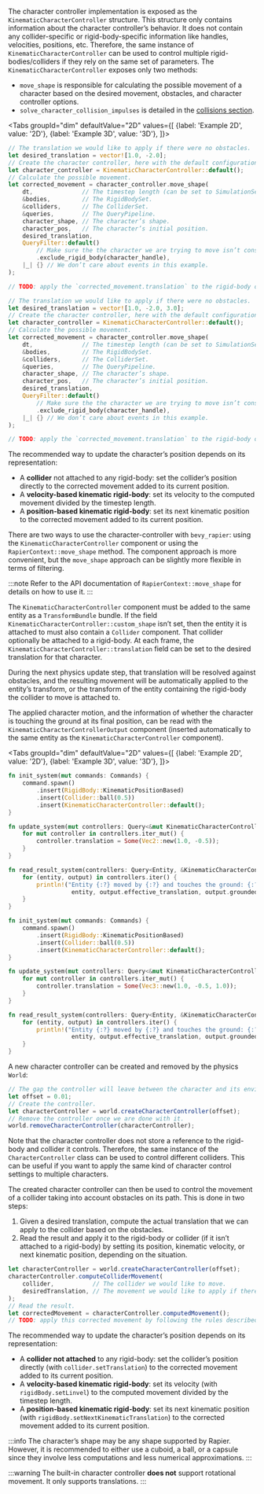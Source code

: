 

<rapier>

The character controller implementation is exposed as the `KinematicCharacterController` structure. This structure only
contains information about the character controller’s behavior. It does not contain any collider-specific or
rigid-body-specific information like handles, velocities, positions, etc. Therefore, the same instance of `KinematicCharacterController`
can be used to control multiple rigid-bodies/colliders if they rely on the same set of parameters.
The `KinematicCharacterController` exposes only two methods:
- `move_shape` is responsible for calculating the possible movement of a character based on
  the desired movement, obstacles, and character controller options.
- `solve_character_collision_impulses` is detailed in the [collisions section](#collisions).


<Tabs
groupId="dim"
defaultValue="2D"
values={[
{label: 'Example 2D', value: '2D'},
{label: 'Example 3D', value: '3D'},
]}>
<TabItem value="2D">

```rust
// The translation we would like to apply if there were no obstacles.
let desired_translation = vector![1.0, -2.0];
// Create the character controller, here with the default configuration.
let character_controller = KinematicCharacterController::default();
// Calculate the possible movement.
let corrected_movement = character_controller.move_shape(
    dt,              // The timestep length (can be set to SimulationSettings::dt).
    &bodies,         // The RigidBodySet.
    &colliders,      // The ColliderSet.
    &queries,        // The QueryPipeline.
    character_shape, // The character’s shape.
    character_pos,   // The character’s initial position.
    desired_translation,
    QueryFilter::default()
        // Make sure the the character we are trying to move isn’t considered an obstacle.
        .exclude_rigid_body(character_handle),
    |_| {} // We don’t care about events in this example.
);

// TODO: apply the `corrected_movement.translation` to the rigid-body or collider based on the rules described bellow.
```

  </TabItem>
  <TabItem value="3D">

```rust
// The translation we would like to apply if there were no obstacles.
let desired_translation = vector![1.0, -2.0, 3.0];
// Create the character controller, here with the default configuration.
let character_controller = KinematicCharacterController::default();
// Calculate the possible movement.
let corrected_movement = character_controller.move_shape(
    dt,              // The timestep length (can be set to SimulationSettings::dt).
    &bodies,         // The RigidBodySet.
    &colliders,      // The ColliderSet.
    &queries,        // The QueryPipeline.
    character_shape, // The character’s shape.
    character_pos,   // The character’s initial position.
    desired_translation,
    QueryFilter::default()
        // Make sure the the character we are trying to move isn’t considered an obstacle.
        .exclude_rigid_body(character_handle),
    |_| {} // We don’t care about events in this example.
);

// TODO: apply the `corrected_movement.translation` to the rigid-body or collider based on the rules described bellow.
```

  </TabItem>
</Tabs>

The recommended way to update the character’s position depends on its representation:
- A **collider** not attached to any rigid-body: set the collider’s position directly to the corrected movement added to its current position.
- A **velocity-based kinematic rigid-body**: set its velocity to the computed movement divided by the timestep length.
- A **position-based kinematic rigid-body**: set its next kinematic position to the corrected movement added to its current position.

</rapier>

<bevy>

There are two ways to use the character-controller with `bevy_rapier`: using the `KinematicCharacterController` component
or using the `RapierContext::move_shape` method. The component approach is more convenient, but the `move_shape` approach
can be slightly more flexible in terms of filtering.

:::note
Refer to the API documentation of `RapierContext::move_shape` for details on how to use it.
:::

The `KinematicCharacterController` component must be added to the same entity as a `TransformBundle` bundle. If the field
`KinematicCharacterController::custom_shape` isn’t set, then the entity it is attached to must also contain a `Collider` component.
That collider optionally be attached to a rigid-body. At each frame, the `KinematicCharacterController::translation`
field can be set to the desired translation for that character.

During the next physics update step, that translation will
be resolved against obstacles, and the resulting movement will be automatically applied to the entity’s transform, or the
transform of the entity containing the rigid-body the collider to move is attached to.

The applied character motion, and the information of whether the character
is touching the ground at its final position, can be read with the `KinematicCharacterControllerOutput` component
(inserted automatically to the same entity as the `KinematicCharacterController` component).

<Tabs
groupId="dim"
defaultValue="2D"
values={[
{label: 'Example 2D', value: '2D'},
{label: 'Example 3D', value: '3D'},
]}>
<TabItem value="2D">

```rust
fn init_system(mut commands: Commands) {
    command.spawn()
        .insert(RigidBody::KinematicPositionBased)
        .insert(Collider::ball(0.5))
        .insert(KinematicCharacterController::default();
}

fn update_system(mut controllers: Query<&mut KinematicCharacterController>) {
    for mut controller in controllers.iter_mut() {
        controller.translation = Some(Vec2::new(1.0, -0.5));
    }
}

fn read_result_system(controllers: Query<Entity, &KinematicCharacterControllerOutput>) {
    for (entity, output) in controllers.iter() {
        println!("Entity {:?} moved by {:?} and touches the ground: {:?}",
                  entity, output.effective_translation, output.grounded);
    }
}
```

  </TabItem>
  <TabItem value="3D">

```rust
fn init_system(mut commands: Commands) {
    command.spawn()
        .insert(RigidBody::KinematicPositionBased)
        .insert(Collider::ball(0.5))
        .insert(KinematicCharacterController::default();
}

fn update_system(mut controllers: Query<&mut KinematicCharacterController>) {
    for mut controller in controllers.iter_mut() {
        controller.translation = Some(Vec3::new(1.0, -0.5, 1.0));
    }
}

fn read_result_system(controllers: Query<Entity, &KinematicCharacterControllerOutput>) {
    for (entity, output) in controllers.iter() {
        println!("Entity {:?} moved by {:?} and touches the ground: {:?}",
                  entity, output.effective_translation, output.grounded);
    }
}
```

  </TabItem>
</Tabs>

</bevy>

<js>

A new character controller can be created and removed by the physics `World`:

```js
// The gap the controller will leave between the character and its environment.
let offset = 0.01;
// Create the controller.
let characterController = world.createCharacterController(offset);
// Remove the controller once we are done with it.
world.removeCharacterController(characterController);
```

Note that the character controller does not store a reference to the rigid-body and collider it controls. Therefore, the
same instance of the `CharacterController` class can be used to control different colliders. This can be useful if
you want to apply the same kind of character control settings to multiple characters.

The created character controller can then be used to control the movement of a collider taking into account obstacles
on its path. This is done in two steps:
1. Given a desired translation, compute the actual translation that we can apply to the collider based on the obstacles.
2. Read the result and apply it to the rigid-body or collider (if it isn’t attached to a rigid-body) by setting its
   position, kinematic velocity, or next kinematic position, depending on the situation.

```js
let characterController = world.createCharacterController(offset);
characterController.computeColliderMovement(
    collider,           // The collider we would like to move.
    desiredTranslation, // The movement we would like to apply if there wasn’t any obstacle.
);
// Read the result.
let correctedMovement = characterController.computedMovement();
// TODO: apply this corrected movement by following the rules described bellow.
```

The recommended way to update the character’s position depends on its representation:
- A **collider not attached** to any rigid-body: set the collider’s position directly (with `collider.setTranslation`)
  to the corrected movement added to its current position.
- A **velocity-based kinematic rigid-body**: set its velocity (with `rigidBody.setLinvel`) to the computed movement
  divided by the timestep length.
- A **position-based kinematic rigid-body**: set its next kinematic position (with `rigidBody.setNextKinematicTranslation`)
  to the corrected movement added to its current position.

</js>

:::info
The character’s shape may be any shape supported by Rapier. However, it is recommended to either use a cuboid,
a ball, or a capsule since they involve less computations and less numerical approximations.
:::

:::warning
The built-in character controller **does not** support rotational movement. It only supports translations.
:::
